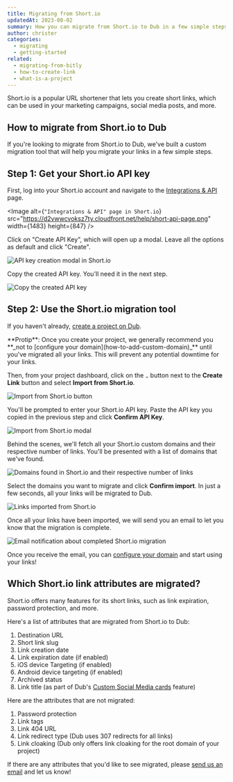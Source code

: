 ```yaml
---
title: Migrating from Short.io
updatedAt: 2023-08-02
summary: How you can migrate from Short.io to Dub in a few simple steps.
author: christer
categories:
  - migrating
  - getting-started
related:
  - migrating-from-bitly
  - how-to-create-link
  - what-is-a-project
---
```


Short.io is a popular URL shortener that lets you create short links, which can be used in your marketing campaigns, social media posts, and more.

## How to migrate from Short.io to Dub

If you're looking to migrate from Short.io to Dub, we've built a custom migration tool that will help you migrate your links in a few simple steps.

## Step 1: Get your Short.io API key

First, log into your Short.io account and navigate to the [Integrations & API](https://app.short.io/settings/integrations/api-key) page.

<Image
  alt={`"Integrations & API" page in Short.io`}
  src="https://d2vwwcvoksz7ty.cloudfront.net/help/short-api-page.png"
  width={1483}
  height={847}
/>

Click on "Create API Key", which will open up a modal. Leave all the options as default and click "Create".

<Image
  alt="API key creation modal in Short.io"
  src="https://d2vwwcvoksz7ty.cloudfront.net/help/short-create-api-key.png"
  width={790}
  height={558}
/>

Copy the created API key. You'll need it in the next step.

<Image
  alt="Copy the created API key"
  src="https://d2vwwcvoksz7ty.cloudfront.net/help/short-copy-api-key.png"
  width={675}
  height={310}
/>

## Step 2: Use the Short.io migration tool

If you haven't already, [create a project on Dub](what-is-a-project#how-to-create-a-project).

<Note variant="info">
  **Protip**: Once you create your project, we generally recommend you **_not to
  [configure your domain](how-to-add-custom-domain)_** until you've migrated all
  your links. This will prevent any potential downtime for your links.
</Note>

Then, from your project dashboard, click on the `⌄` button next to the **Create Link** button and select **Import from Short.io**.

<Image
  alt="Import from Short.io button"
  src="https://d2vwwcvoksz7ty.cloudfront.net/help/import-from-short-button.png"
  width={915}
  height={550}
/>

You'll be prompted to enter your Short.io API key. Paste the API key you copied in the previous step and click **Confirm API Key**.

<Image
  alt="Import from Short.io modal"
  src="https://d2vwwcvoksz7ty.cloudfront.net/help/import-from-short-modal.png"
  width={880}
  height={539}
/>

Behind the scenes, we'll fetch all your Short.io custom domains and their respective number of links. You'll be presented with a list of domains that we've found.

<Image
  alt="Domains found in Short.io and their respective number of links"
  src="https://d2vwwcvoksz7ty.cloudfront.net/help/imported-short-domains.png"
  width={956}
  height={594}
/>

Select the domains you want to migrate and click **Confirm import**. In just a few seconds, all your links will be migrated to Dub.

<Image
  alt="Links imported from Short.io"
  src="https://d2vwwcvoksz7ty.cloudfront.net/help/imported-shortio-links.png"
  width={1412}
  height={858}
/>

Once all your links have been imported, we will send you an email to let you know that the migration is complete.

<Image
  alt="Email notification about completed Short.io migration"
  src="https://d2vwwcvoksz7ty.cloudfront.net/help/imported-short-email.png"
  width={1132}
  height={690}
/>

Once you receive the email, you can [configure your domain](how-to-add-custom-domain#step-2-configure-your-domain) and start using your links!

## Which Short.io link attributes are migrated?

Short.io offers many features for its short links, such as link expiration, password protection, and more.

Here's a list of attributes that are migrated from Short.io to Dub:

1. Destination URL
2. Short link slug
3. Link creation date
4. Link expiration date (if enabled)
5. iOS device Targeting (if enabled)
6. Android device targeting (if enabled)
7. Archived status
8. Link title (as part of Dub's [Custom Social Media cards](how-to-create-link#custom-social-media-cards) feature)

Here are the attributes that are not migrated:

1. Password protection
2. Link tags
3. Link 404 URL
4. Link redirect type (Dub uses 307 redirects for all links)
5. Link cloaking (Dub only offers link cloaking for the root domain of your project)

If there are any attributes that you'd like to see migrated, please [send us an email](mailto:support@dub.co?subject=Short.io%20migration%20feedback) and let us know!
